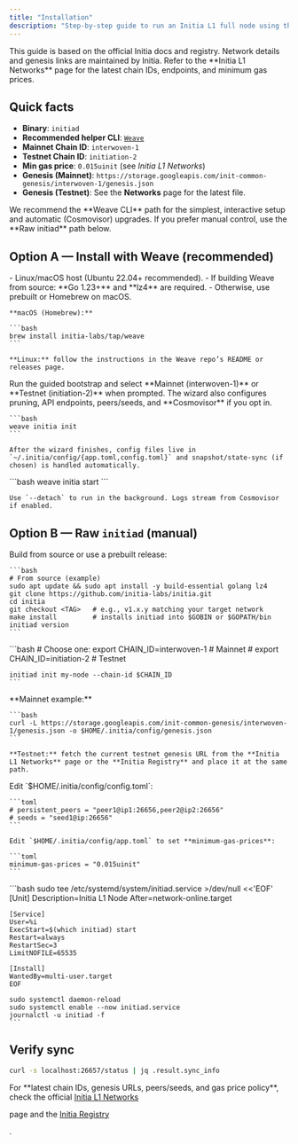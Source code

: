 ```yaml
---
title: "Installation"
description: "Step-by-step guide to run an Initia L1 full node using the Weave CLI (recommended) or the raw initiad binary. Covers both Mainnet (interwoven-1) and Testnet (initiation-2)."
---
```


<Note>
  This guide is based on the official Initia docs and registry. Network details and genesis links are maintained by Initia. Refer to the **Initia L1 Networks** page for the latest chain IDs, endpoints, and minimum gas prices.
</Note>

## Quick facts

- **Binary**: `initiad`
- **Recommended helper CLI**: [`Weave`](https://github.com/initia-labs/weave)
- **Mainnet Chain ID**: `interwoven-1`
- **Testnet Chain ID**: `initiation-2`
- **Min gas price**: `0.015uinit` (see _Initia L1 Networks_)
- **Genesis (Mainnet)**: `https://storage.googleapis.com/init-common-genesis/interwoven-1/genesis.json`
- **Genesis (Testnet)**: See the **Networks** page for the latest file.

<Note>
  We recommend the **Weave CLI** path for the simplest, interactive setup and automatic (Cosmovisor) upgrades. If you prefer manual control, use the **Raw initiad** path below.
</Note>

## Option A — Install with Weave (recommended)

<Steps>
  <Step title="Install prerequisites">
    - Linux/macOS host (Ubuntu 22.04+ recommended).
    - If building Weave from source: **Go 1.23+** and **lz4** are required.
    - Otherwise, use prebuilt or Homebrew on macOS.

    **macOS (Homebrew):**

    ```bash
    brew install initia-labs/tap/weave
    ```

    **Linux:** follow the instructions in the Weave repo’s README or releases page.
  </Step>
  <Step title="Initialize your node (guided)">
    Run the guided bootstrap and select **Mainnet (interwoven-1)** or **Testnet (initiation-2)** when prompted. The wizard also configures pruning, API endpoints, peers/seeds, and **Cosmovisor** if you opt in.

    ```bash
    weave initia init
    ```

    After the wizard finishes, config files live in `~/.initia/config/{app.toml,config.toml}` and snapshot/state-sync (if chosen) is handled automatically.
  </Step>
  <Step title="Start the node">
    ```bash
    weave initia start
    ```

    Use `--detach` to run in the background. Logs stream from Cosmovisor if enabled.
  </Step>
</Steps>

## Option B — Raw `initiad` (manual)

<Steps>
  <Step title="Install initiad">
    Build from source or use a prebuilt release:

    ```bash
    # From source (example)
    sudo apt update && sudo apt install -y build-essential golang lz4
    git clone https://github.com/initia-labs/initia.git
    cd initia
    git checkout <TAG>   # e.g., v1.x.y matching your target network
    make install         # installs initiad into $GOBIN or $GOPATH/bin
    initiad version
    ```
  </Step>
  <Step title="Initialize and pick network">
    ```bash
    # Choose one:
    export CHAIN_ID=interwoven-1   # Mainnet
    # export CHAIN_ID=initiation-2 # Testnet
    
    initiad init my-node --chain-id $CHAIN_ID
    ```
  </Step>
  <Step title="Download the genesis file">
    **Mainnet example:**

    ```bash
    curl -L https://storage.googleapis.com/init-common-genesis/interwoven-1/genesis.json -o $HOME/.initia/config/genesis.json
    ```

    **Testnet:** fetch the current testnet genesis URL from the **Initia L1 Networks** page or the **Initia Registry** and place it at the same path.
  </Step>
  <Step title="Configure peers, seeds, and gas">
    Edit `$HOME/.initia/config/config.toml`:

    ```toml
    # persistent_peers = "peer1@ip1:26656,peer2@ip2:26656"
    # seeds = "seed1@ip:26656"
    ```

    Edit `$HOME/.initia/config/app.toml` to set **minimum-gas-prices**:

    ```toml
    minimum-gas-prices = "0.015uinit"
    ```
  </Step>
  <Step title="(Optional) Systemd service">
    ```bash
    sudo tee /etc/systemd/system/initiad.service >/dev/null <<'EOF'
    [Unit]
    Description=Initia L1 Node
    After=network-online.target
    
    [Service]
    User=%i
    ExecStart=$(which initiad) start
    Restart=always
    RestartSec=3
    LimitNOFILE=65535
    
    [Install]
    WantedBy=multi-user.target
    EOF
    
    sudo systemctl daemon-reload
    sudo systemctl enable --now initiad.service
    journalctl -u initiad -f
    ```
  </Step>
</Steps>

## Verify sync

```bash
curl -s localhost:26657/status | jq .result.sync_info
```

<Note>
  For **latest chain IDs, genesis URLs, peers/seeds, and gas price policy**, check the official <a href="https://docs.initia.xyz/resources/developer/initia-l1" target="_blank">
   Initia L1 Networks</a>

  page and the <a href="https://github.com/initia-labs/initia-registry" target="_blank">
   Initia Registry</a>

  .
</Note>